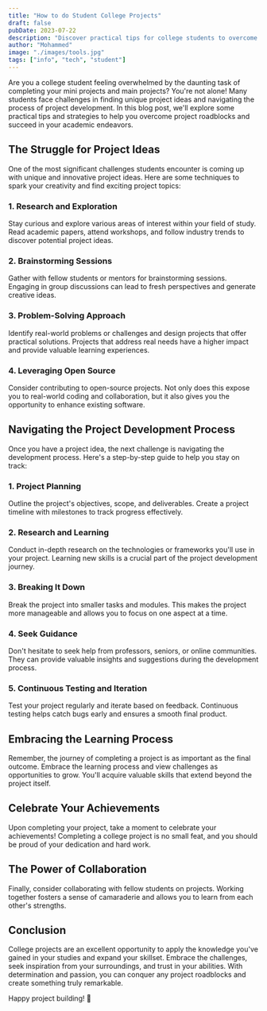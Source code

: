 ```yaml
---
title: "How to do Student College Projects"
draft: false
pubDate: 2023-07-22
description: "Discover practical tips for college students to overcome project challenges and succeed in academic endeavors."
author: "Mohammed"
image: "./images/tools.jpg"
tags: ["info", "tech", "student"]
---
```


Are you a college student feeling overwhelmed by the daunting task of completing your mini projects
and main projects? You're not alone! Many students face challenges in finding unique project ideas
and navigating the process of project development. In this blog post, we'll explore some practical
tips and strategies to help you overcome project roadblocks and succeed in your academic endeavors.

## The Struggle for Project Ideas

One of the most significant challenges students encounter is coming up with unique and innovative
project ideas. Here are some techniques to spark your creativity and find exciting project topics:

### 1. Research and Exploration

Stay curious and explore various areas of interest within your field of study.
Read academic papers, attend workshops, and follow industry trends to discover potential project ideas.

### 2. Brainstorming Sessions

Gather with fellow students or mentors for brainstorming sessions. Engaging in group discussions
can lead to fresh perspectives and generate creative ideas.

### 3. Problem-Solving Approach

Identify real-world problems or challenges and design projects that offer practical solutions.
Projects that address real needs have a higher impact and provide valuable learning experiences.

### 4. Leveraging Open Source

Consider contributing to open-source projects. Not only does this expose you to real-world
coding and collaboration, but it also gives you the opportunity to enhance existing software.

## Navigating the Project Development Process

Once you have a project idea, the next challenge is navigating the development process.
Here's a step-by-step guide to help you stay on track:

### 1. Project Planning

Outline the project's objectives, scope, and deliverables. Create a project timeline with
milestones to track progress effectively.

### 2. Research and Learning

Conduct in-depth research on the technologies or frameworks you'll use in your project.
Learning new skills is a crucial part of the project development journey.

### 3. Breaking It Down

Break the project into smaller tasks and modules. This makes the project more manageable
and allows you to focus on one aspect at a time.

### 4. Seek Guidance

Don't hesitate to seek help from professors, seniors, or online communities. They can provide
valuable insights and suggestions during the development process.

### 5. Continuous Testing and Iteration

Test your project regularly and iterate based on feedback. Continuous testing helps catch
bugs early and ensures a smooth final product.

## Embracing the Learning Process

Remember, the journey of completing a project is as important as the final outcome.
Embrace the learning process and view challenges as opportunities to grow. You'll acquire
valuable skills that extend beyond the project itself.

## Celebrate Your Achievements

Upon completing your project, take a moment to celebrate your achievements! Completing a
college project is no small feat, and you should be proud of your dedication and hard work.

## The Power of Collaboration

Finally, consider collaborating with fellow students on projects. Working together fosters a
sense of camaraderie and allows you to learn from each other's strengths.

## Conclusion

College projects are an excellent opportunity to apply the knowledge you've gained in your
studies and expand your skillset. Embrace the challenges, seek inspiration from your surroundings,
and trust in your abilities. With determination and passion, you can conquer any project roadblocks
and create something truly remarkable.

Happy project building! 🚀
